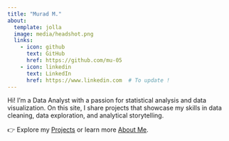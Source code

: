 ```yaml
---
title: "Murad M."
about: 
  template: jolla
  image: media/headshot.png
  links: 
    - icon: github
      text: GitHub
      href: https://github.com/mu-05
    - icon: linkedin
      text: LinkedIn
      href: https://www.linkedin.com  # To update !
---
```


Hi! I’m a Data Analyst with a passion for statistical analysis and data visualization. On this site, I share projects that showcase my skills in data cleaning, data exploration, and analytical storytelling.

👉 Explore my [Projects](posts.qmd) or learn more [About Me](about.qmd).